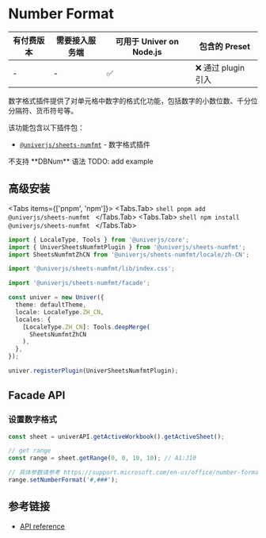 
# Number Format

| 有付费版本 | 需要接入服务端 | 可用于 Univer on Node.js | 包含的 Preset |
| - | - | - | - |
| - | - | ✅ | ❌ 通过 plugin 引入 |

数字格式插件提供了对单元格中数字的格式化功能，包括数字的小数位数、千分位分隔符、货币符号等。

该功能包含以下插件包：

* [`@univerjs/sheets-numfmt`](https://www.npmjs.com/package/@univerjs/sheets-numfmt) - 数字格式插件

<Callout type="warning" emoji="🚨">
  不支持 **DBNum** 语法
</Callout>

<Callout>
  TODO: add example
</Callout>

## 高级安装

<Tabs items={['pnpm', 'npm']}>
  <Tabs.Tab>
    ```shell
    pnpm add @univerjs/sheets-numfmt
    ```
  </Tabs.Tab>
  <Tabs.Tab>
    ```shell
    npm install @univerjs/sheets-numfmt
    ```
  </Tabs.Tab>
</Tabs>

```typescript {2-3,5,7,14,19}
import { LocaleType, Tools } from '@univerjs/core';
import { UniverSheetsNumfmtPlugin } from '@univerjs/sheets-numfmt';
import SheetsNumfmtZhCN from '@univerjs/sheets-numfmt/locale/zh-CN';

import '@univerjs/sheets-numfmt/lib/index.css';

import '@univerjs/sheets-numfmt/facade';

const univer = new Univer({
  theme: defaultTheme,
  locale: LocaleType.ZH_CN,
  locales: {
    [LocaleType.ZH_CN]: Tools.deepMerge(
      SheetsNumfmtZhCN
    ),
  },
});

univer.registerPlugin(UniverSheetsNumfmtPlugin);
```
## Facade API

### 设置数字格式

```typescript
const sheet = univerAPI.getActiveWorkbook().getActiveSheet();

// get range
const range = sheet.getRange(0, 0, 10, 10); // A1:J10

// 具体参数请参考 https://support.microsoft.com/en-us/office/number-format-codes-5026bbd6-04bc-48cd-bf33-80f18b4eae68
range.setNumberFormat('#,###');
```

## 参考链接

* [API reference](/typedoc/@univerjs/sheets-numfmt/README)
